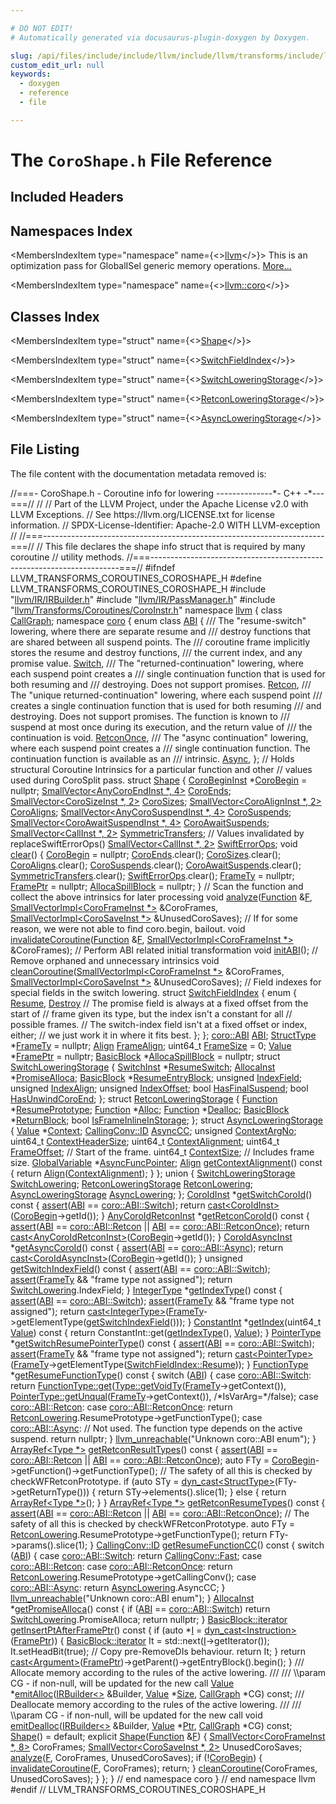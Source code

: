 ```yaml
---

# DO NOT EDIT!
# Automatically generated via docusaurus-plugin-doxygen by Doxygen.

slug: /api/files/include/include/llvm/include/llvm/transforms/include/llvm/transforms/coroutines/coroshape-h
custom_edit_url: null
keywords:
  - doxygen
  - reference
  - file

---
```





# The `CoroShape.h` File Reference

<DoxygenPage pluginConfig={pluginConfig}>



## Included Headers

<IncludesList>
<IncludesListItem
  filePath="llvm/IR/IRBuilder.h"
  permalink="/docs/api/files/include/include/llvm/include/llvm/ir/irbuilder-h"
  isLocal="true" />
<IncludesListItem
  filePath="llvm/IR/PassManager.h"
  permalink="/docs/api/files/include/include/llvm/include/llvm/ir/passmanager-h"
  isLocal="true" />
<IncludesListItem
  filePath="llvm/Transforms/Coroutines/CoroInstr.h"
  permalink="/docs/api/files/include/include/llvm/include/llvm/transforms/include/llvm/transforms/coroutines/coroinstr-h"
  isLocal="true" />
</IncludesList>

## Namespaces Index

<MembersIndex>

<MembersIndexItem
  type="namespace"
  name={<><a href="/docs/api/namespaces/llvm">llvm</a></>}>
This is an optimization pass for GlobalISel generic memory operations. <a href="/docs/api/namespaces/llvm/#details">More...</a>
</MembersIndexItem>

<MembersIndexItem
  type="namespace"
  name={<><a href="/docs/api/namespaces/llvm/coro">llvm::coro</a></>}>
</MembersIndexItem>

</MembersIndex>

## Classes Index

<MembersIndex>

<MembersIndexItem
  type="struct"
  name={<><a href="/docs/api/structs/llvm/coro/shape">Shape</a></>}>
</MembersIndexItem>

<MembersIndexItem
  type="struct"
  name={<><a href="/docs/api/structs/llvm/coro/shape/switchfieldindex">SwitchFieldIndex</a></>}>
</MembersIndexItem>

<MembersIndexItem
  type="struct"
  name={<><a href="/docs/api/structs/llvm/coro/shape/switchloweringstorage">SwitchLoweringStorage</a></>}>
</MembersIndexItem>

<MembersIndexItem
  type="struct"
  name={<><a href="/docs/api/structs/llvm/coro/shape/retconloweringstorage">RetconLoweringStorage</a></>}>
</MembersIndexItem>

<MembersIndexItem
  type="struct"
  name={<><a href="/docs/api/structs/llvm/coro/shape/asyncloweringstorage">AsyncLoweringStorage</a></>}>
</MembersIndexItem>

</MembersIndex>


## File Listing

The file content with the documentation metadata removed is:

<ProgramListing>

<Link id="l00001" /><CodeLine lineNumber="1"><Highlight kind="comment">//===- CoroShape.h - Coroutine info for lowering --------------&#42;- C++ -&#42;---===//</Highlight><Highlight kind="normal"></Highlight></CodeLine>
<Link id="l00002" /><CodeLine lineNumber="2"><Highlight kind="normal"></Highlight><Highlight kind="comment">//</Highlight><Highlight kind="normal"></Highlight></CodeLine>
<Link id="l00003" /><CodeLine lineNumber="3"><Highlight kind="normal"></Highlight><Highlight kind="comment">// Part of the LLVM Project, under the Apache License v2.0 with LLVM Exceptions.</Highlight><Highlight kind="normal"></Highlight></CodeLine>
<Link id="l00004" /><CodeLine lineNumber="4"><Highlight kind="normal"></Highlight><Highlight kind="comment">// See https://llvm.org/LICENSE.txt for license information.</Highlight><Highlight kind="normal"></Highlight></CodeLine>
<Link id="l00005" /><CodeLine lineNumber="5"><Highlight kind="normal"></Highlight><Highlight kind="comment">// SPDX-License-Identifier: Apache-2.0 WITH LLVM-exception</Highlight><Highlight kind="normal"></Highlight></CodeLine>
<Link id="l00006" /><CodeLine lineNumber="6"><Highlight kind="normal"></Highlight><Highlight kind="comment">//</Highlight><Highlight kind="normal"></Highlight></CodeLine>
<Link id="l00007" /><CodeLine lineNumber="7"><Highlight kind="normal"></Highlight><Highlight kind="comment">//===----------------------------------------------------------------------===//</Highlight><Highlight kind="normal"></Highlight></CodeLine>
<Link id="l00008" /><CodeLine lineNumber="8"><Highlight kind="normal"></Highlight><Highlight kind="comment">// This file declares the shape info struct that is required by many coroutine</Highlight><Highlight kind="normal"></Highlight></CodeLine>
<Link id="l00009" /><CodeLine lineNumber="9"><Highlight kind="normal"></Highlight><Highlight kind="comment">// utility methods.</Highlight><Highlight kind="normal"></Highlight></CodeLine>
<Link id="l00010" /><CodeLine lineNumber="10"><Highlight kind="normal"></Highlight><Highlight kind="comment">//===----------------------------------------------------------------------===//</Highlight><Highlight kind="normal"></Highlight></CodeLine>
<Link id="l00011" /><CodeLine lineNumber="11"><Highlight kind="normal"></Highlight></CodeLine>
<Link id="l00012" /><CodeLine lineNumber="12"><Highlight kind="normal"></Highlight><Highlight kind="preprocessor">#ifndef LLVM&#95;TRANSFORMS&#95;COROUTINES&#95;COROSHAPE&#95;H</Highlight><Highlight kind="normal"></Highlight></CodeLine>
<Link id="l00013" /><CodeLine lineNumber="13"><Highlight kind="normal"></Highlight><Highlight kind="preprocessor">#define LLVM&#95;TRANSFORMS&#95;COROUTINES&#95;COROSHAPE&#95;H</Highlight><Highlight kind="normal"></Highlight></CodeLine>
<Link id="l00014" /><CodeLine lineNumber="14"><Highlight kind="normal"></Highlight></CodeLine>
<Link id="l00015" /><CodeLine lineNumber="15"><Highlight kind="normal"></Highlight><Highlight kind="preprocessor">#include &quot;<a href="/docs/api/files/include/include/llvm/include/llvm/ir/irbuilder-h">llvm/IR/IRBuilder.h</a>&quot;</Highlight><Highlight kind="normal"></Highlight></CodeLine>
<Link id="l00016" /><CodeLine lineNumber="16"><Highlight kind="normal"></Highlight><Highlight kind="preprocessor">#include &quot;<a href="/docs/api/files/include/include/llvm/include/llvm/ir/passmanager-h">llvm/IR/PassManager.h</a>&quot;</Highlight><Highlight kind="normal"></Highlight></CodeLine>
<Link id="l00017" /><CodeLine lineNumber="17"><Highlight kind="normal"></Highlight><Highlight kind="preprocessor">#include &quot;<a href="/docs/api/files/include/include/llvm/include/llvm/transforms/include/llvm/transforms/coroutines/coroinstr-h">llvm/Transforms/Coroutines/CoroInstr.h</a>&quot;</Highlight><Highlight kind="normal"></Highlight></CodeLine>
<Link id="l00018" /><CodeLine lineNumber="18"><Highlight kind="normal"></Highlight></CodeLine>
<Link id="l00019" /><CodeLine lineNumber="19"><Highlight kind="normal"></Highlight><Highlight kind="keyword">namespace </Highlight><Highlight kind="normal"><a href="/docs/api/namespaces/llvm">llvm</a> &#123;</Highlight></CodeLine>
<Link id="l00020" /><CodeLine lineNumber="20"><Highlight kind="normal"></Highlight></CodeLine>
<Link id="l00021" /><CodeLine lineNumber="21"><Highlight kind="normal"></Highlight><Highlight kind="keyword">class </Highlight><Highlight kind="normal"><a href="/docs/api/classes/llvm/callgraph">CallGraph</a>;</Highlight></CodeLine>
<Link id="l00022" /><CodeLine lineNumber="22"><Highlight kind="normal"></Highlight></CodeLine>
<Link id="l00023" /><CodeLine lineNumber="23"><Highlight kind="normal"></Highlight><Highlight kind="keyword">namespace </Highlight><Highlight kind="normal"><a href="/docs/api/namespaces/llvm/coro">coro</a> &#123;</Highlight></CodeLine>
<Link id="l00024" /><CodeLine lineNumber="24"><Highlight kind="normal"></Highlight></CodeLine>
<Link id="l00025" /><CodeLine lineNumber="25" lineLink="/docs/api/namespaces/llvm/coro/#a36a5e731a6e92a83c26e5fee63d12380"><Highlight kind="normal"></Highlight><Highlight kind="keyword">enum class</Highlight><Highlight kind="normal"> <a href="/docs/api/namespaces/llvm/coro/#a36a5e731a6e92a83c26e5fee63d12380">ABI</a> &#123;</Highlight><Highlight kind="comment"></Highlight></CodeLine>
<Link id="l00026" /><CodeLine lineNumber="26"><Highlight kind="comment">  /// The &quot;resume-switch&quot; lowering, where there are separate resume and</Highlight></CodeLine>
<Link id="l00027" /><CodeLine lineNumber="27"><Highlight kind="comment">  /// destroy functions that are shared between all suspend points.  The</Highlight></CodeLine>
<Link id="l00028" /><CodeLine lineNumber="28"><Highlight kind="comment">  /// coroutine frame implicitly stores the resume and destroy functions,</Highlight></CodeLine>
<Link id="l00029" /><CodeLine lineNumber="29"><Highlight kind="comment">  /// the current index, and any promise value.</Highlight><Highlight kind="normal"></Highlight></CodeLine>
<Link id="l00030" /><CodeLine lineNumber="30" lineLink="/docs/api/namespaces/llvm/coro/#a36a5e731a6e92a83c26e5fee63d12380abbc155fb2b111bf61c4f5ff892915e6b"><Highlight kind="normal">  <a href="/docs/api/namespaces/llvm/coro/#a36a5e731a6e92a83c26e5fee63d12380abbc155fb2b111bf61c4f5ff892915e6b">Switch</a>,</Highlight></CodeLine>
<Link id="l00031" /><CodeLine lineNumber="31"><Highlight kind="normal"></Highlight><Highlight kind="comment"></Highlight></CodeLine>
<Link id="l00032" /><CodeLine lineNumber="32"><Highlight kind="comment">  /// The &quot;returned-continuation&quot; lowering, where each suspend point creates a</Highlight></CodeLine>
<Link id="l00033" /><CodeLine lineNumber="33"><Highlight kind="comment">  /// single continuation function that is used for both resuming and</Highlight></CodeLine>
<Link id="l00034" /><CodeLine lineNumber="34"><Highlight kind="comment">  /// destroying.  Does not support promises.</Highlight><Highlight kind="normal"></Highlight></CodeLine>
<Link id="l00035" /><CodeLine lineNumber="35" lineLink="/docs/api/namespaces/llvm/coro/#a36a5e731a6e92a83c26e5fee63d12380aad9d7f07127e321d1358b695c8720166"><Highlight kind="normal">  <a href="/docs/api/namespaces/llvm/coro/#a36a5e731a6e92a83c26e5fee63d12380aad9d7f07127e321d1358b695c8720166">Retcon</a>,</Highlight></CodeLine>
<Link id="l00036" /><CodeLine lineNumber="36"><Highlight kind="normal"></Highlight><Highlight kind="comment"></Highlight></CodeLine>
<Link id="l00037" /><CodeLine lineNumber="37"><Highlight kind="comment">  /// The &quot;unique returned-continuation&quot; lowering, where each suspend point</Highlight></CodeLine>
<Link id="l00038" /><CodeLine lineNumber="38"><Highlight kind="comment">  /// creates a single continuation function that is used for both resuming</Highlight></CodeLine>
<Link id="l00039" /><CodeLine lineNumber="39"><Highlight kind="comment">  /// and destroying.  Does not support promises.  The function is known to</Highlight></CodeLine>
<Link id="l00040" /><CodeLine lineNumber="40"><Highlight kind="comment">  /// suspend at most once during its execution, and the return value of</Highlight></CodeLine>
<Link id="l00041" /><CodeLine lineNumber="41"><Highlight kind="comment">  /// the continuation is void.</Highlight><Highlight kind="normal"></Highlight></CodeLine>
<Link id="l00042" /><CodeLine lineNumber="42" lineLink="/docs/api/namespaces/llvm/coro/#a36a5e731a6e92a83c26e5fee63d12380a6ec6c15fe79ec2274d2c3e79ae4bcc41"><Highlight kind="normal">  <a href="/docs/api/namespaces/llvm/coro/#a36a5e731a6e92a83c26e5fee63d12380a6ec6c15fe79ec2274d2c3e79ae4bcc41">RetconOnce</a>,</Highlight></CodeLine>
<Link id="l00043" /><CodeLine lineNumber="43"><Highlight kind="normal"></Highlight><Highlight kind="comment"></Highlight></CodeLine>
<Link id="l00044" /><CodeLine lineNumber="44"><Highlight kind="comment">  /// The &quot;async continuation&quot; lowering, where each suspend point creates a</Highlight></CodeLine>
<Link id="l00045" /><CodeLine lineNumber="45"><Highlight kind="comment">  /// single continuation function. The continuation function is available as an</Highlight></CodeLine>
<Link id="l00046" /><CodeLine lineNumber="46"><Highlight kind="comment">  /// intrinsic.</Highlight><Highlight kind="normal"></Highlight></CodeLine>
<Link id="l00047" /><CodeLine lineNumber="47" lineLink="/docs/api/namespaces/llvm/coro/#a36a5e731a6e92a83c26e5fee63d12380a24aa4117da86c41684ad25742832dfa6"><Highlight kind="normal">  <a href="/docs/api/namespaces/llvm/coro/#a36a5e731a6e92a83c26e5fee63d12380a24aa4117da86c41684ad25742832dfa6">Async</a>,</Highlight></CodeLine>
<Link id="l00048" /><CodeLine lineNumber="48"><Highlight kind="normal">&#125;;</Highlight></CodeLine>
<Link id="l00049" /><CodeLine lineNumber="49"><Highlight kind="normal"></Highlight></CodeLine>
<Link id="l00050" /><CodeLine lineNumber="50"><Highlight kind="normal"></Highlight><Highlight kind="comment">// Holds structural Coroutine Intrinsics for a particular function and other</Highlight><Highlight kind="normal"></Highlight></CodeLine>
<Link id="l00051" /><CodeLine lineNumber="51"><Highlight kind="normal"></Highlight><Highlight kind="comment">// values used during CoroSplit pass.</Highlight><Highlight kind="normal"></Highlight></CodeLine>
<Link id="l00052" /><CodeLine lineNumber="52" lineLink="/docs/api/structs/llvm/coro/shape"><Highlight kind="normal"></Highlight><Highlight kind="keyword">struct </Highlight><Highlight kind="normal"><a href="/docs/api/structs/llvm/coro/shape/#a36882e56b196a358b82accb17fbaf3ee">Shape</a> &#123;</Highlight></CodeLine>
<Link id="l00053" /><CodeLine lineNumber="53" lineLink="/docs/api/structs/llvm/coro/shape/#abfb56acef5d60fefb2edc417f0bfbda0"><Highlight kind="normal">  <a href="/docs/api/classes/llvm/corobegininst">CoroBeginInst</a> &#42;<a href="/docs/api/structs/llvm/coro/shape/#abfb56acef5d60fefb2edc417f0bfbda0">CoroBegin</a> = </Highlight><Highlight kind="keyword">nullptr</Highlight><Highlight kind="normal">;</Highlight></CodeLine>
<Link id="l00054" /><CodeLine lineNumber="54" lineLink="/docs/api/structs/llvm/coro/shape/#adc470e92d3cd5fb8d54d7b9179841463"><Highlight kind="normal">  <a href="/docs/api/classes/llvm/smallvector">SmallVector&lt;AnyCoroEndInst &#42;, 4&gt;</a> <a href="/docs/api/structs/llvm/coro/shape/#adc470e92d3cd5fb8d54d7b9179841463">CoroEnds</a>;</Highlight></CodeLine>
<Link id="l00055" /><CodeLine lineNumber="55" lineLink="/docs/api/structs/llvm/coro/shape/#a48b7ab2f26b9e2bc67de02229a1cdd1f"><Highlight kind="normal">  <a href="/docs/api/classes/llvm/smallvector">SmallVector&lt;CoroSizeInst &#42;, 2&gt;</a> <a href="/docs/api/structs/llvm/coro/shape/#a48b7ab2f26b9e2bc67de02229a1cdd1f">CoroSizes</a>;</Highlight></CodeLine>
<Link id="l00056" /><CodeLine lineNumber="56" lineLink="/docs/api/structs/llvm/coro/shape/#ad49b292032d2eebe5e027ab2d4445e6d"><Highlight kind="normal">  <a href="/docs/api/classes/llvm/smallvector">SmallVector&lt;CoroAlignInst &#42;, 2&gt;</a> <a href="/docs/api/structs/llvm/coro/shape/#ad49b292032d2eebe5e027ab2d4445e6d">CoroAligns</a>;</Highlight></CodeLine>
<Link id="l00057" /><CodeLine lineNumber="57" lineLink="/docs/api/structs/llvm/coro/shape/#a5fd0aa934908c837c6d78097a2fd667b"><Highlight kind="normal">  <a href="/docs/api/classes/llvm/smallvector">SmallVector&lt;AnyCoroSuspendInst &#42;, 4&gt;</a> <a href="/docs/api/structs/llvm/coro/shape/#a5fd0aa934908c837c6d78097a2fd667b">CoroSuspends</a>;</Highlight></CodeLine>
<Link id="l00058" /><CodeLine lineNumber="58" lineLink="/docs/api/structs/llvm/coro/shape/#a0b14d3f96facecc355aaac306b6279ae"><Highlight kind="normal">  <a href="/docs/api/classes/llvm/smallvector">SmallVector&lt;CoroAwaitSuspendInst &#42;, 4&gt;</a> <a href="/docs/api/structs/llvm/coro/shape/#a0b14d3f96facecc355aaac306b6279ae">CoroAwaitSuspends</a>;</Highlight></CodeLine>
<Link id="l00059" /><CodeLine lineNumber="59" lineLink="/docs/api/structs/llvm/coro/shape/#a06f9098a6725a57dcb2b25cdc9fd3398"><Highlight kind="normal">  <a href="/docs/api/classes/llvm/smallvector">SmallVector&lt;CallInst &#42;, 2&gt;</a> <a href="/docs/api/structs/llvm/coro/shape/#a06f9098a6725a57dcb2b25cdc9fd3398">SymmetricTransfers</a>;</Highlight></CodeLine>
<Link id="l00060" /><CodeLine lineNumber="60"><Highlight kind="normal"></Highlight></CodeLine>
<Link id="l00061" /><CodeLine lineNumber="61"><Highlight kind="normal">  </Highlight><Highlight kind="comment">// Values invalidated by replaceSwiftErrorOps()</Highlight><Highlight kind="normal"></Highlight></CodeLine>
<Link id="l00062" /><CodeLine lineNumber="62" lineLink="/docs/api/structs/llvm/coro/shape/#ae290085a52a8df4810b4e7f48dbe1ac5"><Highlight kind="normal">  <a href="/docs/api/classes/llvm/smallvector">SmallVector&lt;CallInst &#42;, 2&gt;</a> <a href="/docs/api/structs/llvm/coro/shape/#ae290085a52a8df4810b4e7f48dbe1ac5">SwiftErrorOps</a>;</Highlight></CodeLine>
<Link id="l00063" /><CodeLine lineNumber="63"><Highlight kind="normal"></Highlight></CodeLine>
<Link id="l00064" /><CodeLine lineNumber="64" lineLink="/docs/api/structs/llvm/coro/shape/#ab4ca8a1156a9b26ecee8c95d328d5739"><Highlight kind="normal">  </Highlight><Highlight kind="keywordtype">void</Highlight><Highlight kind="normal"> <a href="/docs/api/structs/llvm/coro/shape/#ab4ca8a1156a9b26ecee8c95d328d5739">clear</a>() &#123;</Highlight></CodeLine>
<Link id="l00065" /><CodeLine lineNumber="65"><Highlight kind="normal">    <a href="/docs/api/structs/llvm/coro/shape/#abfb56acef5d60fefb2edc417f0bfbda0">CoroBegin</a> = </Highlight><Highlight kind="keyword">nullptr</Highlight><Highlight kind="normal">;</Highlight></CodeLine>
<Link id="l00066" /><CodeLine lineNumber="66"><Highlight kind="normal">    <a href="/docs/api/structs/llvm/coro/shape/#adc470e92d3cd5fb8d54d7b9179841463">CoroEnds</a>.clear();</Highlight></CodeLine>
<Link id="l00067" /><CodeLine lineNumber="67"><Highlight kind="normal">    <a href="/docs/api/structs/llvm/coro/shape/#a48b7ab2f26b9e2bc67de02229a1cdd1f">CoroSizes</a>.clear();</Highlight></CodeLine>
<Link id="l00068" /><CodeLine lineNumber="68"><Highlight kind="normal">    <a href="/docs/api/structs/llvm/coro/shape/#ad49b292032d2eebe5e027ab2d4445e6d">CoroAligns</a>.clear();</Highlight></CodeLine>
<Link id="l00069" /><CodeLine lineNumber="69"><Highlight kind="normal">    <a href="/docs/api/structs/llvm/coro/shape/#a5fd0aa934908c837c6d78097a2fd667b">CoroSuspends</a>.clear();</Highlight></CodeLine>
<Link id="l00070" /><CodeLine lineNumber="70"><Highlight kind="normal">    <a href="/docs/api/structs/llvm/coro/shape/#a0b14d3f96facecc355aaac306b6279ae">CoroAwaitSuspends</a>.clear();</Highlight></CodeLine>
<Link id="l00071" /><CodeLine lineNumber="71"><Highlight kind="normal">    <a href="/docs/api/structs/llvm/coro/shape/#a06f9098a6725a57dcb2b25cdc9fd3398">SymmetricTransfers</a>.clear();</Highlight></CodeLine>
<Link id="l00072" /><CodeLine lineNumber="72"><Highlight kind="normal"></Highlight></CodeLine>
<Link id="l00073" /><CodeLine lineNumber="73"><Highlight kind="normal">    <a href="/docs/api/structs/llvm/coro/shape/#ae290085a52a8df4810b4e7f48dbe1ac5">SwiftErrorOps</a>.clear();</Highlight></CodeLine>
<Link id="l00074" /><CodeLine lineNumber="74"><Highlight kind="normal"></Highlight></CodeLine>
<Link id="l00075" /><CodeLine lineNumber="75"><Highlight kind="normal">    <a href="/docs/api/structs/llvm/coro/shape/#a24c5fed9b14aed8a3b4f3828472fbab5">FrameTy</a> = </Highlight><Highlight kind="keyword">nullptr</Highlight><Highlight kind="normal">;</Highlight></CodeLine>
<Link id="l00076" /><CodeLine lineNumber="76"><Highlight kind="normal">    <a href="/docs/api/structs/llvm/coro/shape/#a5eac2988672b484645dcbcd706430967">FramePtr</a> = </Highlight><Highlight kind="keyword">nullptr</Highlight><Highlight kind="normal">;</Highlight></CodeLine>
<Link id="l00077" /><CodeLine lineNumber="77"><Highlight kind="normal">    <a href="/docs/api/structs/llvm/coro/shape/#ae3a9a76ce45cff6c0385091993bccdcc">AllocaSpillBlock</a> = </Highlight><Highlight kind="keyword">nullptr</Highlight><Highlight kind="normal">;</Highlight></CodeLine>
<Link id="l00078" /><CodeLine lineNumber="78"><Highlight kind="normal">  &#125;</Highlight></CodeLine>
<Link id="l00079" /><CodeLine lineNumber="79"><Highlight kind="normal"></Highlight></CodeLine>
<Link id="l00080" /><CodeLine lineNumber="80"><Highlight kind="normal">  </Highlight><Highlight kind="comment">// Scan the function and collect the above intrinsics for later processing</Highlight><Highlight kind="normal"></Highlight></CodeLine>
<Link id="l00081" /><CodeLine lineNumber="81"><Highlight kind="normal">  </Highlight><Highlight kind="keywordtype">void</Highlight><Highlight kind="normal"> <a href="/docs/api/structs/llvm/coro/shape/#afe664f8e39ffc3ae37c49342e39d7423">analyze</a>(<a href="/docs/api/classes/llvm/function">Function</a> &amp;<a href="/docs/api/files/lib/lib/support/md5-cpp/#a96d73bbd7af15cb1fc38c3f4a3bd82e9">F</a>, <a href="/docs/api/classes/llvm/smallvectorimpl">SmallVectorImpl&lt;CoroFrameInst &#42;&gt;</a> &amp;CoroFrames,</Highlight></CodeLine>
<Link id="l00082" /><CodeLine lineNumber="82"><Highlight kind="normal">               <a href="/docs/api/classes/llvm/smallvectorimpl">SmallVectorImpl&lt;CoroSaveInst &#42;&gt;</a> &amp;UnusedCoroSaves);</Highlight></CodeLine>
<Link id="l00083" /><CodeLine lineNumber="83"><Highlight kind="normal">  </Highlight><Highlight kind="comment">// If for some reason, we were not able to find coro.begin, bailout.</Highlight><Highlight kind="normal"></Highlight></CodeLine>
<Link id="l00084" /><CodeLine lineNumber="84"><Highlight kind="normal">  </Highlight><Highlight kind="keywordtype">void</Highlight><Highlight kind="normal"> <a href="/docs/api/structs/llvm/coro/shape/#ae365293b0e4b5cb45b3af280d14b26f1">invalidateCoroutine</a>(<a href="/docs/api/classes/llvm/function">Function</a> &amp;<a href="/docs/api/files/lib/lib/support/md5-cpp/#a96d73bbd7af15cb1fc38c3f4a3bd82e9">F</a>,</Highlight></CodeLine>
<Link id="l00085" /><CodeLine lineNumber="85"><Highlight kind="normal">                           <a href="/docs/api/classes/llvm/smallvectorimpl">SmallVectorImpl&lt;CoroFrameInst &#42;&gt;</a> &amp;CoroFrames);</Highlight></CodeLine>
<Link id="l00086" /><CodeLine lineNumber="86"><Highlight kind="normal">  </Highlight><Highlight kind="comment">// Perform ABI related initial transformation</Highlight><Highlight kind="normal"></Highlight></CodeLine>
<Link id="l00087" /><CodeLine lineNumber="87" lineLink="/docs/api/structs/llvm/coro/shape/#ae9da150551f59d19a75ade67b39cb1d8"><Highlight kind="normal">  </Highlight><Highlight kind="keywordtype">void</Highlight><Highlight kind="normal"> <a href="/docs/api/structs/llvm/coro/shape/#ae9da150551f59d19a75ade67b39cb1d8">initABI</a>();</Highlight></CodeLine>
<Link id="l00088" /><CodeLine lineNumber="88"><Highlight kind="normal">  </Highlight><Highlight kind="comment">// Remove orphaned and unnecessary intrinsics</Highlight><Highlight kind="normal"></Highlight></CodeLine>
<Link id="l00089" /><CodeLine lineNumber="89"><Highlight kind="normal">  </Highlight><Highlight kind="keywordtype">void</Highlight><Highlight kind="normal"> <a href="/docs/api/structs/llvm/coro/shape/#a917fb3f24e47a8df6464b9d288310332">cleanCoroutine</a>(<a href="/docs/api/classes/llvm/smallvectorimpl">SmallVectorImpl&lt;CoroFrameInst &#42;&gt;</a> &amp;CoroFrames,</Highlight></CodeLine>
<Link id="l00090" /><CodeLine lineNumber="90"><Highlight kind="normal">                      <a href="/docs/api/classes/llvm/smallvectorimpl">SmallVectorImpl&lt;CoroSaveInst &#42;&gt;</a> &amp;UnusedCoroSaves);</Highlight></CodeLine>
<Link id="l00091" /><CodeLine lineNumber="91"><Highlight kind="normal"></Highlight></CodeLine>
<Link id="l00092" /><CodeLine lineNumber="92"><Highlight kind="normal">  </Highlight><Highlight kind="comment">// Field indexes for special fields in the switch lowering.</Highlight><Highlight kind="normal"></Highlight></CodeLine>
<Link id="l00093" /><CodeLine lineNumber="93" lineLink="/docs/api/structs/llvm/coro/shape/switchfieldindex"><Highlight kind="normal">  </Highlight><Highlight kind="keyword">struct </Highlight><Highlight kind="normal"><a href="/docs/api/structs/llvm/coro/shape/switchfieldindex">SwitchFieldIndex</a> &#123;</Highlight></CodeLine>
<Link id="l00094" /><CodeLine lineNumber="94"><Highlight kind="normal">    </Highlight><Highlight kind="keyword">enum</Highlight><Highlight kind="normal"> &#123;</Highlight></CodeLine>
<Link id="l00095" /><CodeLine lineNumber="95" lineLink="/docs/api/structs/llvm/coro/shape/switchfieldindex/#aef925686aca6c6970964fea2c25bf242a012dd1dc85c718e8159980fa4273d9e6"><Highlight kind="normal">      <a href="/docs/api/structs/llvm/coro/shape/switchfieldindex/#aef925686aca6c6970964fea2c25bf242a012dd1dc85c718e8159980fa4273d9e6">Resume</a>,</Highlight></CodeLine>
<Link id="l00096" /><CodeLine lineNumber="96" lineLink="/docs/api/structs/llvm/coro/shape/switchfieldindex/#aef925686aca6c6970964fea2c25bf242a0416e9f2fbff942bd66bfa6d7e759d47"><Highlight kind="normal">      <a href="/docs/api/structs/llvm/coro/shape/switchfieldindex/#aef925686aca6c6970964fea2c25bf242a0416e9f2fbff942bd66bfa6d7e759d47">Destroy</a></Highlight></CodeLine>
<Link id="l00097" /><CodeLine lineNumber="97"><Highlight kind="normal"></Highlight></CodeLine>
<Link id="l00098" /><CodeLine lineNumber="98"><Highlight kind="normal">      </Highlight><Highlight kind="comment">// The promise field is always at a fixed offset from the start of</Highlight><Highlight kind="normal"></Highlight></CodeLine>
<Link id="l00099" /><CodeLine lineNumber="99"><Highlight kind="normal">      </Highlight><Highlight kind="comment">// frame given its type, but the index isn&#39;t a constant for all</Highlight><Highlight kind="normal"></Highlight></CodeLine>
<Link id="l00100" /><CodeLine lineNumber="100"><Highlight kind="normal">      </Highlight><Highlight kind="comment">// possible frames.</Highlight><Highlight kind="normal"></Highlight></CodeLine>
<Link id="l00101" /><CodeLine lineNumber="101"><Highlight kind="normal"></Highlight></CodeLine>
<Link id="l00102" /><CodeLine lineNumber="102"><Highlight kind="normal">      </Highlight><Highlight kind="comment">// The switch-index field isn&#39;t at a fixed offset or index, either;</Highlight><Highlight kind="normal"></Highlight></CodeLine>
<Link id="l00103" /><CodeLine lineNumber="103"><Highlight kind="normal">      </Highlight><Highlight kind="comment">// we just work it in where it fits best.</Highlight><Highlight kind="normal"></Highlight></CodeLine>
<Link id="l00104" /><CodeLine lineNumber="104"><Highlight kind="normal">    &#125;;</Highlight></CodeLine>
<Link id="l00105" /><CodeLine lineNumber="105"><Highlight kind="normal">  &#125;;</Highlight></CodeLine>
<Link id="l00106" /><CodeLine lineNumber="106"><Highlight kind="normal"></Highlight></CodeLine>
<Link id="l00107" /><CodeLine lineNumber="107" lineLink="/docs/api/structs/llvm/coro/shape/#a4e554c60419835fc3c74b91b28ca31c8"><Highlight kind="normal">  <a href="/docs/api/namespaces/llvm/coro/#a36a5e731a6e92a83c26e5fee63d12380">coro::ABI</a> <a href="/docs/api/structs/llvm/coro/shape/#a4e554c60419835fc3c74b91b28ca31c8">ABI</a>;</Highlight></CodeLine>
<Link id="l00108" /><CodeLine lineNumber="108"><Highlight kind="normal"></Highlight></CodeLine>
<Link id="l00109" /><CodeLine lineNumber="109" lineLink="/docs/api/structs/llvm/coro/shape/#a24c5fed9b14aed8a3b4f3828472fbab5"><Highlight kind="normal">  <a href="/docs/api/classes/llvm/structtype">StructType</a> &#42;<a href="/docs/api/structs/llvm/coro/shape/#a24c5fed9b14aed8a3b4f3828472fbab5">FrameTy</a> = </Highlight><Highlight kind="keyword">nullptr</Highlight><Highlight kind="normal">;</Highlight></CodeLine>
<Link id="l00110" /><CodeLine lineNumber="110" lineLink="/docs/api/structs/llvm/coro/shape/#a0a1a8e48ba1e5d845e979d5da8de597d"><Highlight kind="normal">  <a href="/docs/api/structs/llvm/align">Align</a> <a href="/docs/api/structs/llvm/coro/shape/#a0a1a8e48ba1e5d845e979d5da8de597d">FrameAlign</a>;</Highlight></CodeLine>
<Link id="l00111" /><CodeLine lineNumber="111" lineLink="/docs/api/structs/llvm/coro/shape/#a742806b2e667a87817ae171e1ec59826"><Highlight kind="normal">  uint64&#95;t <a href="/docs/api/structs/llvm/coro/shape/#a742806b2e667a87817ae171e1ec59826">FrameSize</a> = 0;</Highlight></CodeLine>
<Link id="l00112" /><CodeLine lineNumber="112" lineLink="/docs/api/structs/llvm/coro/shape/#a5eac2988672b484645dcbcd706430967"><Highlight kind="normal">  <a href="/docs/api/classes/llvm/value">Value</a> &#42;<a href="/docs/api/structs/llvm/coro/shape/#a5eac2988672b484645dcbcd706430967">FramePtr</a> = </Highlight><Highlight kind="keyword">nullptr</Highlight><Highlight kind="normal">;</Highlight></CodeLine>
<Link id="l00113" /><CodeLine lineNumber="113" lineLink="/docs/api/structs/llvm/coro/shape/#ae3a9a76ce45cff6c0385091993bccdcc"><Highlight kind="normal">  <a href="/docs/api/classes/llvm/basicblock">BasicBlock</a> &#42;<a href="/docs/api/structs/llvm/coro/shape/#ae3a9a76ce45cff6c0385091993bccdcc">AllocaSpillBlock</a> = </Highlight><Highlight kind="keyword">nullptr</Highlight><Highlight kind="normal">;</Highlight></CodeLine>
<Link id="l00114" /><CodeLine lineNumber="114"><Highlight kind="normal"></Highlight></CodeLine>
<Link id="l00115" /><CodeLine lineNumber="115" lineLink="/docs/api/structs/llvm/coro/shape/switchloweringstorage"><Highlight kind="normal">  </Highlight><Highlight kind="keyword">struct </Highlight><Highlight kind="normal"><a href="/docs/api/structs/llvm/coro/shape/switchloweringstorage">SwitchLoweringStorage</a> &#123;</Highlight></CodeLine>
<Link id="l00116" /><CodeLine lineNumber="116" lineLink="/docs/api/structs/llvm/coro/shape/switchloweringstorage/#ab9ff52a8227ec3fe5547af29ed59622f"><Highlight kind="normal">    <a href="/docs/api/classes/llvm/switchinst">SwitchInst</a> &#42;<a href="/docs/api/structs/llvm/coro/shape/switchloweringstorage/#ab9ff52a8227ec3fe5547af29ed59622f">ResumeSwitch</a>;</Highlight></CodeLine>
<Link id="l00117" /><CodeLine lineNumber="117" lineLink="/docs/api/structs/llvm/coro/shape/switchloweringstorage/#a6af0b7b0e5d0e8f4b8b4f4199a885204"><Highlight kind="normal">    <a href="/docs/api/classes/llvm/allocainst">AllocaInst</a> &#42;<a href="/docs/api/structs/llvm/coro/shape/switchloweringstorage/#a6af0b7b0e5d0e8f4b8b4f4199a885204">PromiseAlloca</a>;</Highlight></CodeLine>
<Link id="l00118" /><CodeLine lineNumber="118" lineLink="/docs/api/structs/llvm/coro/shape/switchloweringstorage/#ae5f82081e3f2b39a7e795491bb5d7a6e"><Highlight kind="normal">    <a href="/docs/api/classes/llvm/basicblock">BasicBlock</a> &#42;<a href="/docs/api/structs/llvm/coro/shape/switchloweringstorage/#ae5f82081e3f2b39a7e795491bb5d7a6e">ResumeEntryBlock</a>;</Highlight></CodeLine>
<Link id="l00119" /><CodeLine lineNumber="119" lineLink="/docs/api/structs/llvm/coro/shape/switchloweringstorage/#a1640d3af02b4a49eaa3422920056bb6d"><Highlight kind="normal">    </Highlight><Highlight kind="keywordtype">unsigned</Highlight><Highlight kind="normal"> <a href="/docs/api/structs/llvm/coro/shape/switchloweringstorage/#a1640d3af02b4a49eaa3422920056bb6d">IndexField</a>;</Highlight></CodeLine>
<Link id="l00120" /><CodeLine lineNumber="120" lineLink="/docs/api/structs/llvm/coro/shape/switchloweringstorage/#a9d132e5f83821984ce6d37cb38a99c24"><Highlight kind="normal">    </Highlight><Highlight kind="keywordtype">unsigned</Highlight><Highlight kind="normal"> <a href="/docs/api/structs/llvm/coro/shape/switchloweringstorage/#a9d132e5f83821984ce6d37cb38a99c24">IndexAlign</a>;</Highlight></CodeLine>
<Link id="l00121" /><CodeLine lineNumber="121" lineLink="/docs/api/structs/llvm/coro/shape/switchloweringstorage/#a1d3459ac1d0c3c498b3a522fbdcb0e7b"><Highlight kind="normal">    </Highlight><Highlight kind="keywordtype">unsigned</Highlight><Highlight kind="normal"> <a href="/docs/api/structs/llvm/coro/shape/switchloweringstorage/#a1d3459ac1d0c3c498b3a522fbdcb0e7b">IndexOffset</a>;</Highlight></CodeLine>
<Link id="l00122" /><CodeLine lineNumber="122" lineLink="/docs/api/structs/llvm/coro/shape/switchloweringstorage/#a443e8b3df70f81937afd7c6bf52f9f84"><Highlight kind="normal">    </Highlight><Highlight kind="keywordtype">bool</Highlight><Highlight kind="normal"> <a href="/docs/api/structs/llvm/coro/shape/switchloweringstorage/#a443e8b3df70f81937afd7c6bf52f9f84">HasFinalSuspend</a>;</Highlight></CodeLine>
<Link id="l00123" /><CodeLine lineNumber="123" lineLink="/docs/api/structs/llvm/coro/shape/switchloweringstorage/#a4eae23cbbb20b1a985a27727e3901ee6"><Highlight kind="normal">    </Highlight><Highlight kind="keywordtype">bool</Highlight><Highlight kind="normal"> <a href="/docs/api/structs/llvm/coro/shape/switchloweringstorage/#a4eae23cbbb20b1a985a27727e3901ee6">HasUnwindCoroEnd</a>;</Highlight></CodeLine>
<Link id="l00124" /><CodeLine lineNumber="124"><Highlight kind="normal">  &#125;;</Highlight></CodeLine>
<Link id="l00125" /><CodeLine lineNumber="125"><Highlight kind="normal"></Highlight></CodeLine>
<Link id="l00126" /><CodeLine lineNumber="126" lineLink="/docs/api/structs/llvm/coro/shape/retconloweringstorage"><Highlight kind="normal">  </Highlight><Highlight kind="keyword">struct </Highlight><Highlight kind="normal"><a href="/docs/api/structs/llvm/coro/shape/retconloweringstorage">RetconLoweringStorage</a> &#123;</Highlight></CodeLine>
<Link id="l00127" /><CodeLine lineNumber="127" lineLink="/docs/api/structs/llvm/coro/shape/retconloweringstorage/#ad216a4effb4c2371f7d42c8a6364b4d8"><Highlight kind="normal">    <a href="/docs/api/classes/llvm/function">Function</a> &#42;<a href="/docs/api/structs/llvm/coro/shape/retconloweringstorage/#ad216a4effb4c2371f7d42c8a6364b4d8">ResumePrototype</a>;</Highlight></CodeLine>
<Link id="l00128" /><CodeLine lineNumber="128" lineLink="/docs/api/structs/llvm/coro/shape/retconloweringstorage/#a50a6ecc2608b10de52a72d3f49cfd0bb"><Highlight kind="normal">    <a href="/docs/api/classes/llvm/function">Function</a> &#42;<a href="/docs/api/structs/llvm/coro/shape/retconloweringstorage/#a50a6ecc2608b10de52a72d3f49cfd0bb">Alloc</a>;</Highlight></CodeLine>
<Link id="l00129" /><CodeLine lineNumber="129" lineLink="/docs/api/structs/llvm/coro/shape/retconloweringstorage/#a845748859b690277bc51b1cfc337d6fb"><Highlight kind="normal">    <a href="/docs/api/classes/llvm/function">Function</a> &#42;<a href="/docs/api/structs/llvm/coro/shape/retconloweringstorage/#a845748859b690277bc51b1cfc337d6fb">Dealloc</a>;</Highlight></CodeLine>
<Link id="l00130" /><CodeLine lineNumber="130" lineLink="/docs/api/structs/llvm/coro/shape/retconloweringstorage/#a872685aee4d3b7567d0538ccaa326228"><Highlight kind="normal">    <a href="/docs/api/classes/llvm/basicblock">BasicBlock</a> &#42;<a href="/docs/api/structs/llvm/coro/shape/retconloweringstorage/#a872685aee4d3b7567d0538ccaa326228">ReturnBlock</a>;</Highlight></CodeLine>
<Link id="l00131" /><CodeLine lineNumber="131" lineLink="/docs/api/structs/llvm/coro/shape/retconloweringstorage/#a4df922b446b5bfca3248510df728539b"><Highlight kind="normal">    </Highlight><Highlight kind="keywordtype">bool</Highlight><Highlight kind="normal"> <a href="/docs/api/structs/llvm/coro/shape/retconloweringstorage/#a4df922b446b5bfca3248510df728539b">IsFrameInlineInStorage</a>;</Highlight></CodeLine>
<Link id="l00132" /><CodeLine lineNumber="132"><Highlight kind="normal">  &#125;;</Highlight></CodeLine>
<Link id="l00133" /><CodeLine lineNumber="133"><Highlight kind="normal"></Highlight></CodeLine>
<Link id="l00134" /><CodeLine lineNumber="134" lineLink="/docs/api/structs/llvm/coro/shape/asyncloweringstorage"><Highlight kind="normal">  </Highlight><Highlight kind="keyword">struct </Highlight><Highlight kind="normal"><a href="/docs/api/structs/llvm/coro/shape/asyncloweringstorage">AsyncLoweringStorage</a> &#123;</Highlight></CodeLine>
<Link id="l00135" /><CodeLine lineNumber="135" lineLink="/docs/api/structs/llvm/coro/shape/asyncloweringstorage/#a858fd94def177fb6e55a82151621cce2"><Highlight kind="normal">    <a href="/docs/api/classes/llvm/value">Value</a> &#42;<a href="/docs/api/structs/llvm/coro/shape/asyncloweringstorage/#a858fd94def177fb6e55a82151621cce2">Context</a>;</Highlight></CodeLine>
<Link id="l00136" /><CodeLine lineNumber="136" lineLink="/docs/api/structs/llvm/coro/shape/asyncloweringstorage/#a53958a494736355311996cd2c3dfa1e9"><Highlight kind="normal">    <a href="/docs/api/namespaces/llvm/callingconv/#abdf8cf606905c10634e831390981b0ed">CallingConv::ID</a> <a href="/docs/api/structs/llvm/coro/shape/asyncloweringstorage/#a53958a494736355311996cd2c3dfa1e9">AsyncCC</a>;</Highlight></CodeLine>
<Link id="l00137" /><CodeLine lineNumber="137" lineLink="/docs/api/structs/llvm/coro/shape/asyncloweringstorage/#a43e94a1aa552ec71e053e38b32dfb98a"><Highlight kind="normal">    </Highlight><Highlight kind="keywordtype">unsigned</Highlight><Highlight kind="normal"> <a href="/docs/api/structs/llvm/coro/shape/asyncloweringstorage/#a43e94a1aa552ec71e053e38b32dfb98a">ContextArgNo</a>;</Highlight></CodeLine>
<Link id="l00138" /><CodeLine lineNumber="138" lineLink="/docs/api/structs/llvm/coro/shape/asyncloweringstorage/#a3bf2569bd6f6975476d99b67f036a0e7"><Highlight kind="normal">    uint64&#95;t <a href="/docs/api/structs/llvm/coro/shape/asyncloweringstorage/#a3bf2569bd6f6975476d99b67f036a0e7">ContextHeaderSize</a>;</Highlight></CodeLine>
<Link id="l00139" /><CodeLine lineNumber="139" lineLink="/docs/api/structs/llvm/coro/shape/asyncloweringstorage/#a5a9411d5804f6c9c9e93b81451d0deb2"><Highlight kind="normal">    uint64&#95;t <a href="/docs/api/structs/llvm/coro/shape/asyncloweringstorage/#a5a9411d5804f6c9c9e93b81451d0deb2">ContextAlignment</a>;</Highlight></CodeLine>
<Link id="l00140" /><CodeLine lineNumber="140" lineLink="/docs/api/structs/llvm/coro/shape/asyncloweringstorage/#a257b93881a8ca56ed33f4326672b738d"><Highlight kind="normal">    uint64&#95;t <a href="/docs/api/structs/llvm/coro/shape/asyncloweringstorage/#a257b93881a8ca56ed33f4326672b738d">FrameOffset</a>; </Highlight><Highlight kind="comment">// Start of the frame.</Highlight><Highlight kind="normal"></Highlight></CodeLine>
<Link id="l00141" /><CodeLine lineNumber="141" lineLink="/docs/api/structs/llvm/coro/shape/asyncloweringstorage/#a6b353e50aa2fb0fadf3c46ad81a28e00"><Highlight kind="normal">    uint64&#95;t <a href="/docs/api/structs/llvm/coro/shape/asyncloweringstorage/#a6b353e50aa2fb0fadf3c46ad81a28e00">ContextSize</a>; </Highlight><Highlight kind="comment">// Includes frame size.</Highlight><Highlight kind="normal"></Highlight></CodeLine>
<Link id="l00142" /><CodeLine lineNumber="142" lineLink="/docs/api/structs/llvm/coro/shape/asyncloweringstorage/#a025046ebc1affc226aa470223f73794c"><Highlight kind="normal">    <a href="/docs/api/classes/llvm/globalvariable">GlobalVariable</a> &#42;<a href="/docs/api/structs/llvm/coro/shape/asyncloweringstorage/#a025046ebc1affc226aa470223f73794c">AsyncFuncPointer</a>;</Highlight></CodeLine>
<Link id="l00143" /><CodeLine lineNumber="143"><Highlight kind="normal"></Highlight></CodeLine>
<Link id="l00144" /><CodeLine lineNumber="144" lineLink="/docs/api/structs/llvm/coro/shape/asyncloweringstorage/#a12d93f5ae63381caf2a4ef0fdba3a668"><Highlight kind="normal">    <a href="/docs/api/structs/llvm/align">Align</a> <a href="/docs/api/structs/llvm/coro/shape/asyncloweringstorage/#a12d93f5ae63381caf2a4ef0fdba3a668">getContextAlignment</a>()</Highlight><Highlight kind="keyword"> const </Highlight><Highlight kind="normal">&#123; </Highlight><Highlight kind="keywordflow">return</Highlight><Highlight kind="normal"> <a href="/docs/api/structs/llvm/align">Align</a>(<a href="/docs/api/structs/llvm/coro/shape/asyncloweringstorage/#a5a9411d5804f6c9c9e93b81451d0deb2">ContextAlignment</a>); &#125;</Highlight></CodeLine>
<Link id="l00145" /><CodeLine lineNumber="145"><Highlight kind="normal">  &#125;;</Highlight></CodeLine>
<Link id="l00146" /><CodeLine lineNumber="146"><Highlight kind="normal"></Highlight></CodeLine>
<Link id="l00147" /><CodeLine lineNumber="147"><Highlight kind="normal">  </Highlight><Highlight kind="keyword">union </Highlight><Highlight kind="normal">&#123;</Highlight></CodeLine>
<Link id="l00148" /><CodeLine lineNumber="148" lineLink="/docs/api/structs/llvm/coro/shape/#abe8f7906a8618f90e2a75109a778054a"><Highlight kind="normal">    <a href="/docs/api/structs/llvm/coro/shape/switchloweringstorage">SwitchLoweringStorage</a> <a href="/docs/api/structs/llvm/coro/shape/#abe8f7906a8618f90e2a75109a778054a">SwitchLowering</a>;</Highlight></CodeLine>
<Link id="l00149" /><CodeLine lineNumber="149" lineLink="/docs/api/structs/llvm/coro/shape/#ace1508259ecd37ceaafb9162d3768fff"><Highlight kind="normal">    <a href="/docs/api/structs/llvm/coro/shape/retconloweringstorage">RetconLoweringStorage</a> <a href="/docs/api/structs/llvm/coro/shape/#ace1508259ecd37ceaafb9162d3768fff">RetconLowering</a>;</Highlight></CodeLine>
<Link id="l00150" /><CodeLine lineNumber="150" lineLink="/docs/api/structs/llvm/coro/shape/#a0cca043bc17f6f673acb6324db527dae"><Highlight kind="normal">    <a href="/docs/api/structs/llvm/coro/shape/asyncloweringstorage">AsyncLoweringStorage</a> <a href="/docs/api/structs/llvm/coro/shape/#a0cca043bc17f6f673acb6324db527dae">AsyncLowering</a>;</Highlight></CodeLine>
<Link id="l00151" /><CodeLine lineNumber="151"><Highlight kind="normal">  &#125;;</Highlight></CodeLine>
<Link id="l00152" /><CodeLine lineNumber="152"><Highlight kind="normal"></Highlight></CodeLine>
<Link id="l00153" /><CodeLine lineNumber="153" lineLink="/docs/api/structs/llvm/coro/shape/#a3660324b8035c8b52afd23e54623ddf8"><Highlight kind="normal">  <a href="/docs/api/classes/llvm/coroidinst">CoroIdInst</a> &#42;<a href="/docs/api/structs/llvm/coro/shape/#a3660324b8035c8b52afd23e54623ddf8">getSwitchCoroId</a>()</Highlight><Highlight kind="keyword"> const </Highlight><Highlight kind="normal">&#123;</Highlight></CodeLine>
<Link id="l00154" /><CodeLine lineNumber="154"><Highlight kind="normal">    <a href="/docs/api/files/lib/lib/target/lib/target/amdgpu/silowercontrolflow-cpp/#a4868c5d81c5ccc98c47aeab6244346a0">assert</a>(<a href="/docs/api/structs/llvm/coro/shape/#a4e554c60419835fc3c74b91b28ca31c8">ABI</a> == <a href="/docs/api/namespaces/llvm/coro/#a36a5e731a6e92a83c26e5fee63d12380abbc155fb2b111bf61c4f5ff892915e6b">coro::ABI::Switch</a>);</Highlight></CodeLine>
<Link id="l00155" /><CodeLine lineNumber="155"><Highlight kind="normal">    </Highlight><Highlight kind="keywordflow">return</Highlight><Highlight kind="normal"> <a href="/docs/api/namespaces/llvm/#ac4fc845f5ed92de63cd4474f128f5fc5">cast&lt;CoroIdInst&gt;</a>(<a href="/docs/api/structs/llvm/coro/shape/#abfb56acef5d60fefb2edc417f0bfbda0">CoroBegin</a>-&gt;getId());</Highlight></CodeLine>
<Link id="l00156" /><CodeLine lineNumber="156"><Highlight kind="normal">  &#125;</Highlight></CodeLine>
<Link id="l00157" /><CodeLine lineNumber="157"><Highlight kind="normal"></Highlight></CodeLine>
<Link id="l00158" /><CodeLine lineNumber="158" lineLink="/docs/api/structs/llvm/coro/shape/#a2acb69a078f9bb3184aa59c6d4966861"><Highlight kind="normal">  <a href="/docs/api/classes/llvm/anycoroidretconinst">AnyCoroIdRetconInst</a> &#42;<a href="/docs/api/structs/llvm/coro/shape/#a2acb69a078f9bb3184aa59c6d4966861">getRetconCoroId</a>()</Highlight><Highlight kind="keyword"> const </Highlight><Highlight kind="normal">&#123;</Highlight></CodeLine>
<Link id="l00159" /><CodeLine lineNumber="159"><Highlight kind="normal">    <a href="/docs/api/files/lib/lib/target/lib/target/amdgpu/silowercontrolflow-cpp/#a4868c5d81c5ccc98c47aeab6244346a0">assert</a>(<a href="/docs/api/structs/llvm/coro/shape/#a4e554c60419835fc3c74b91b28ca31c8">ABI</a> == <a href="/docs/api/namespaces/llvm/coro/#a36a5e731a6e92a83c26e5fee63d12380aad9d7f07127e321d1358b695c8720166">coro::ABI::Retcon</a> || <a href="/docs/api/structs/llvm/coro/shape/#a4e554c60419835fc3c74b91b28ca31c8">ABI</a> == <a href="/docs/api/namespaces/llvm/coro/#a36a5e731a6e92a83c26e5fee63d12380a6ec6c15fe79ec2274d2c3e79ae4bcc41">coro::ABI::RetconOnce</a>);</Highlight></CodeLine>
<Link id="l00160" /><CodeLine lineNumber="160"><Highlight kind="normal">    </Highlight><Highlight kind="keywordflow">return</Highlight><Highlight kind="normal"> <a href="/docs/api/namespaces/llvm/#ac4fc845f5ed92de63cd4474f128f5fc5">cast&lt;AnyCoroIdRetconInst&gt;</a>(<a href="/docs/api/structs/llvm/coro/shape/#abfb56acef5d60fefb2edc417f0bfbda0">CoroBegin</a>-&gt;getId());</Highlight></CodeLine>
<Link id="l00161" /><CodeLine lineNumber="161"><Highlight kind="normal">  &#125;</Highlight></CodeLine>
<Link id="l00162" /><CodeLine lineNumber="162"><Highlight kind="normal"></Highlight></CodeLine>
<Link id="l00163" /><CodeLine lineNumber="163" lineLink="/docs/api/structs/llvm/coro/shape/#ad7ceee8402cf34043300744bd266d69b"><Highlight kind="normal">  <a href="/docs/api/classes/llvm/coroidasyncinst">CoroIdAsyncInst</a> &#42;<a href="/docs/api/structs/llvm/coro/shape/#ad7ceee8402cf34043300744bd266d69b">getAsyncCoroId</a>()</Highlight><Highlight kind="keyword"> const </Highlight><Highlight kind="normal">&#123;</Highlight></CodeLine>
<Link id="l00164" /><CodeLine lineNumber="164"><Highlight kind="normal">    <a href="/docs/api/files/lib/lib/target/lib/target/amdgpu/silowercontrolflow-cpp/#a4868c5d81c5ccc98c47aeab6244346a0">assert</a>(<a href="/docs/api/structs/llvm/coro/shape/#a4e554c60419835fc3c74b91b28ca31c8">ABI</a> == <a href="/docs/api/namespaces/llvm/coro/#a36a5e731a6e92a83c26e5fee63d12380a24aa4117da86c41684ad25742832dfa6">coro::ABI::Async</a>);</Highlight></CodeLine>
<Link id="l00165" /><CodeLine lineNumber="165"><Highlight kind="normal">    </Highlight><Highlight kind="keywordflow">return</Highlight><Highlight kind="normal"> <a href="/docs/api/namespaces/llvm/#ac4fc845f5ed92de63cd4474f128f5fc5">cast&lt;CoroIdAsyncInst&gt;</a>(<a href="/docs/api/structs/llvm/coro/shape/#abfb56acef5d60fefb2edc417f0bfbda0">CoroBegin</a>-&gt;getId());</Highlight></CodeLine>
<Link id="l00166" /><CodeLine lineNumber="166"><Highlight kind="normal">  &#125;</Highlight></CodeLine>
<Link id="l00167" /><CodeLine lineNumber="167"><Highlight kind="normal"></Highlight></CodeLine>
<Link id="l00168" /><CodeLine lineNumber="168" lineLink="/docs/api/structs/llvm/coro/shape/#aedc5db661c24859142b1b7a67dc05ba7"><Highlight kind="normal">  </Highlight><Highlight kind="keywordtype">unsigned</Highlight><Highlight kind="normal"> <a href="/docs/api/structs/llvm/coro/shape/#aedc5db661c24859142b1b7a67dc05ba7">getSwitchIndexField</a>()</Highlight><Highlight kind="keyword"> const </Highlight><Highlight kind="normal">&#123;</Highlight></CodeLine>
<Link id="l00169" /><CodeLine lineNumber="169"><Highlight kind="normal">    <a href="/docs/api/files/lib/lib/target/lib/target/amdgpu/silowercontrolflow-cpp/#a4868c5d81c5ccc98c47aeab6244346a0">assert</a>(<a href="/docs/api/structs/llvm/coro/shape/#a4e554c60419835fc3c74b91b28ca31c8">ABI</a> == <a href="/docs/api/namespaces/llvm/coro/#a36a5e731a6e92a83c26e5fee63d12380abbc155fb2b111bf61c4f5ff892915e6b">coro::ABI::Switch</a>);</Highlight></CodeLine>
<Link id="l00170" /><CodeLine lineNumber="170"><Highlight kind="normal">    <a href="/docs/api/files/lib/lib/target/lib/target/amdgpu/silowercontrolflow-cpp/#a4868c5d81c5ccc98c47aeab6244346a0">assert</a>(<a href="/docs/api/structs/llvm/coro/shape/#a24c5fed9b14aed8a3b4f3828472fbab5">FrameTy</a> &amp;&amp; </Highlight><Highlight kind="stringliteral">&quot;frame type not assigned&quot;</Highlight><Highlight kind="normal">);</Highlight></CodeLine>
<Link id="l00171" /><CodeLine lineNumber="171"><Highlight kind="normal">    </Highlight><Highlight kind="keywordflow">return</Highlight><Highlight kind="normal"> <a href="/docs/api/structs/llvm/coro/shape/#abe8f7906a8618f90e2a75109a778054a">SwitchLowering</a>.IndexField;</Highlight></CodeLine>
<Link id="l00172" /><CodeLine lineNumber="172"><Highlight kind="normal">  &#125;</Highlight></CodeLine>
<Link id="l00173" /><CodeLine lineNumber="173" lineLink="/docs/api/structs/llvm/coro/shape/#a22c53726eaeafbc188994ecbc7e27674"><Highlight kind="normal">  <a href="/docs/api/classes/llvm/integertype">IntegerType</a> &#42;<a href="/docs/api/structs/llvm/coro/shape/#a22c53726eaeafbc188994ecbc7e27674">getIndexType</a>()</Highlight><Highlight kind="keyword"> const </Highlight><Highlight kind="normal">&#123;</Highlight></CodeLine>
<Link id="l00174" /><CodeLine lineNumber="174"><Highlight kind="normal">    <a href="/docs/api/files/lib/lib/target/lib/target/amdgpu/silowercontrolflow-cpp/#a4868c5d81c5ccc98c47aeab6244346a0">assert</a>(<a href="/docs/api/structs/llvm/coro/shape/#a4e554c60419835fc3c74b91b28ca31c8">ABI</a> == <a href="/docs/api/namespaces/llvm/coro/#a36a5e731a6e92a83c26e5fee63d12380abbc155fb2b111bf61c4f5ff892915e6b">coro::ABI::Switch</a>);</Highlight></CodeLine>
<Link id="l00175" /><CodeLine lineNumber="175"><Highlight kind="normal">    <a href="/docs/api/files/lib/lib/target/lib/target/amdgpu/silowercontrolflow-cpp/#a4868c5d81c5ccc98c47aeab6244346a0">assert</a>(<a href="/docs/api/structs/llvm/coro/shape/#a24c5fed9b14aed8a3b4f3828472fbab5">FrameTy</a> &amp;&amp; </Highlight><Highlight kind="stringliteral">&quot;frame type not assigned&quot;</Highlight><Highlight kind="normal">);</Highlight></CodeLine>
<Link id="l00176" /><CodeLine lineNumber="176"><Highlight kind="normal">    </Highlight><Highlight kind="keywordflow">return</Highlight><Highlight kind="normal"> <a href="/docs/api/namespaces/llvm/#ac4fc845f5ed92de63cd4474f128f5fc5">cast&lt;IntegerType&gt;</a>(<a href="/docs/api/structs/llvm/coro/shape/#a24c5fed9b14aed8a3b4f3828472fbab5">FrameTy</a>-&gt;getElementType(<a href="/docs/api/structs/llvm/coro/shape/#aedc5db661c24859142b1b7a67dc05ba7">getSwitchIndexField</a>()));</Highlight></CodeLine>
<Link id="l00177" /><CodeLine lineNumber="177"><Highlight kind="normal">  &#125;</Highlight></CodeLine>
<Link id="l00178" /><CodeLine lineNumber="178" lineLink="/docs/api/structs/llvm/coro/shape/#a9e8a88398e176735a277b77269570c50"><Highlight kind="normal">  <a href="/docs/api/classes/llvm/constantint">ConstantInt</a> &#42;<a href="/docs/api/structs/llvm/coro/shape/#a9e8a88398e176735a277b77269570c50">getIndex</a>(uint64&#95;t <a href="/docs/api/classes/llvm/value">Value</a>)</Highlight><Highlight kind="keyword"> const </Highlight><Highlight kind="normal">&#123;</Highlight></CodeLine>
<Link id="l00179" /><CodeLine lineNumber="179"><Highlight kind="normal">    </Highlight><Highlight kind="keywordflow">return</Highlight><Highlight kind="normal"> ConstantInt::get(<a href="/docs/api/structs/llvm/coro/shape/#a22c53726eaeafbc188994ecbc7e27674">getIndexType</a>(), <a href="/docs/api/classes/llvm/value">Value</a>);</Highlight></CodeLine>
<Link id="l00180" /><CodeLine lineNumber="180"><Highlight kind="normal">  &#125;</Highlight></CodeLine>
<Link id="l00181" /><CodeLine lineNumber="181"><Highlight kind="normal"></Highlight></CodeLine>
<Link id="l00182" /><CodeLine lineNumber="182" lineLink="/docs/api/structs/llvm/coro/shape/#a2e44b079291a98a6f381ddc2f4e613d0"><Highlight kind="normal">  <a href="/docs/api/classes/llvm/pointertype">PointerType</a> &#42;<a href="/docs/api/structs/llvm/coro/shape/#a2e44b079291a98a6f381ddc2f4e613d0">getSwitchResumePointerType</a>()</Highlight><Highlight kind="keyword"> const </Highlight><Highlight kind="normal">&#123;</Highlight></CodeLine>
<Link id="l00183" /><CodeLine lineNumber="183"><Highlight kind="normal">    <a href="/docs/api/files/lib/lib/target/lib/target/amdgpu/silowercontrolflow-cpp/#a4868c5d81c5ccc98c47aeab6244346a0">assert</a>(<a href="/docs/api/structs/llvm/coro/shape/#a4e554c60419835fc3c74b91b28ca31c8">ABI</a> == <a href="/docs/api/namespaces/llvm/coro/#a36a5e731a6e92a83c26e5fee63d12380abbc155fb2b111bf61c4f5ff892915e6b">coro::ABI::Switch</a>);</Highlight></CodeLine>
<Link id="l00184" /><CodeLine lineNumber="184"><Highlight kind="normal">    <a href="/docs/api/files/lib/lib/target/lib/target/amdgpu/silowercontrolflow-cpp/#a4868c5d81c5ccc98c47aeab6244346a0">assert</a>(<a href="/docs/api/structs/llvm/coro/shape/#a24c5fed9b14aed8a3b4f3828472fbab5">FrameTy</a> &amp;&amp; </Highlight><Highlight kind="stringliteral">&quot;frame type not assigned&quot;</Highlight><Highlight kind="normal">);</Highlight></CodeLine>
<Link id="l00185" /><CodeLine lineNumber="185"><Highlight kind="normal">    </Highlight><Highlight kind="keywordflow">return</Highlight><Highlight kind="normal"> <a href="/docs/api/namespaces/llvm/#ac4fc845f5ed92de63cd4474f128f5fc5">cast&lt;PointerType&gt;</a>(<a href="/docs/api/structs/llvm/coro/shape/#a24c5fed9b14aed8a3b4f3828472fbab5">FrameTy</a>-&gt;getElementType(<a href="/docs/api/structs/llvm/coro/shape/switchfieldindex/#aef925686aca6c6970964fea2c25bf242a012dd1dc85c718e8159980fa4273d9e6">SwitchFieldIndex::Resume</a>));</Highlight></CodeLine>
<Link id="l00186" /><CodeLine lineNumber="186"><Highlight kind="normal">  &#125;</Highlight></CodeLine>
<Link id="l00187" /><CodeLine lineNumber="187"><Highlight kind="normal"></Highlight></CodeLine>
<Link id="l00188" /><CodeLine lineNumber="188" lineLink="/docs/api/structs/llvm/coro/shape/#a1a578073d9d2487a3806e8a51abb1b6e"><Highlight kind="normal">  <a href="/docs/api/classes/llvm/functiontype">FunctionType</a> &#42;<a href="/docs/api/structs/llvm/coro/shape/#a1a578073d9d2487a3806e8a51abb1b6e">getResumeFunctionType</a>()</Highlight><Highlight kind="keyword"> const </Highlight><Highlight kind="normal">&#123;</Highlight></CodeLine>
<Link id="l00189" /><CodeLine lineNumber="189"><Highlight kind="normal">    </Highlight><Highlight kind="keywordflow">switch</Highlight><Highlight kind="normal"> (<a href="/docs/api/structs/llvm/coro/shape/#a4e554c60419835fc3c74b91b28ca31c8">ABI</a>) &#123;</Highlight></CodeLine>
<Link id="l00190" /><CodeLine lineNumber="190"><Highlight kind="normal">    </Highlight><Highlight kind="keywordflow">case</Highlight><Highlight kind="normal"> <a href="/docs/api/namespaces/llvm/coro/#a36a5e731a6e92a83c26e5fee63d12380abbc155fb2b111bf61c4f5ff892915e6b">coro::ABI::Switch</a>:</Highlight></CodeLine>
<Link id="l00191" /><CodeLine lineNumber="191"><Highlight kind="normal">      </Highlight><Highlight kind="keywordflow">return</Highlight><Highlight kind="normal"> <a href="/docs/api/classes/llvm/functiontype/#af8be7844c269f201ebcee1e15048c378">FunctionType::get</a>(<a href="/docs/api/classes/llvm/type/#a6e20e76960d952de088354cbcd14c3ab">Type::getVoidTy</a>(<a href="/docs/api/structs/llvm/coro/shape/#a24c5fed9b14aed8a3b4f3828472fbab5">FrameTy</a>-&gt;getContext()),</Highlight></CodeLine>
<Link id="l00192" /><CodeLine lineNumber="192"><Highlight kind="normal">                               <a href="/docs/api/classes/llvm/pointertype/#af8a1dbdbfd89aa4899b3c0d39495d0dd">PointerType::getUnqual</a>(<a href="/docs/api/structs/llvm/coro/shape/#a24c5fed9b14aed8a3b4f3828472fbab5">FrameTy</a>-&gt;getContext()),</Highlight></CodeLine>
<Link id="l00193" /><CodeLine lineNumber="193"><Highlight kind="normal">                               </Highlight><Highlight kind="comment">/&#42;IsVarArg=&#42;/</Highlight><Highlight kind="keyword">false</Highlight><Highlight kind="normal">);</Highlight></CodeLine>
<Link id="l00194" /><CodeLine lineNumber="194"><Highlight kind="normal">    </Highlight><Highlight kind="keywordflow">case</Highlight><Highlight kind="normal"> <a href="/docs/api/namespaces/llvm/coro/#a36a5e731a6e92a83c26e5fee63d12380aad9d7f07127e321d1358b695c8720166">coro::ABI::Retcon</a>:</Highlight></CodeLine>
<Link id="l00195" /><CodeLine lineNumber="195"><Highlight kind="normal">    </Highlight><Highlight kind="keywordflow">case</Highlight><Highlight kind="normal"> <a href="/docs/api/namespaces/llvm/coro/#a36a5e731a6e92a83c26e5fee63d12380a6ec6c15fe79ec2274d2c3e79ae4bcc41">coro::ABI::RetconOnce</a>:</Highlight></CodeLine>
<Link id="l00196" /><CodeLine lineNumber="196"><Highlight kind="normal">      </Highlight><Highlight kind="keywordflow">return</Highlight><Highlight kind="normal"> <a href="/docs/api/structs/llvm/coro/shape/#ace1508259ecd37ceaafb9162d3768fff">RetconLowering</a>.ResumePrototype-&gt;getFunctionType();</Highlight></CodeLine>
<Link id="l00197" /><CodeLine lineNumber="197"><Highlight kind="normal">    </Highlight><Highlight kind="keywordflow">case</Highlight><Highlight kind="normal"> <a href="/docs/api/namespaces/llvm/coro/#a36a5e731a6e92a83c26e5fee63d12380a24aa4117da86c41684ad25742832dfa6">coro::ABI::Async</a>:</Highlight></CodeLine>
<Link id="l00198" /><CodeLine lineNumber="198"><Highlight kind="normal">      </Highlight><Highlight kind="comment">// Not used. The function type depends on the active suspend.</Highlight><Highlight kind="normal"></Highlight></CodeLine>
<Link id="l00199" /><CodeLine lineNumber="199"><Highlight kind="normal">      </Highlight><Highlight kind="keywordflow">return</Highlight><Highlight kind="normal"> </Highlight><Highlight kind="keyword">nullptr</Highlight><Highlight kind="normal">;</Highlight></CodeLine>
<Link id="l00200" /><CodeLine lineNumber="200"><Highlight kind="normal">    &#125;</Highlight></CodeLine>
<Link id="l00201" /><CodeLine lineNumber="201"><Highlight kind="normal"></Highlight></CodeLine>
<Link id="l00202" /><CodeLine lineNumber="202"><Highlight kind="normal">    <a href="/docs/api/files/include/include/llvm/include/llvm/support/errorhandling-h/#ace243f5c25697a1107cce46626b3dc94">llvm&#95;unreachable</a>(</Highlight><Highlight kind="stringliteral">&quot;Unknown coro::ABI enum&quot;</Highlight><Highlight kind="normal">);</Highlight></CodeLine>
<Link id="l00203" /><CodeLine lineNumber="203"><Highlight kind="normal">  &#125;</Highlight></CodeLine>
<Link id="l00204" /><CodeLine lineNumber="204"><Highlight kind="normal"></Highlight></CodeLine>
<Link id="l00205" /><CodeLine lineNumber="205" lineLink="/docs/api/structs/llvm/coro/shape/#ac91071b50ec814bdcb75af662c3b8b28"><Highlight kind="normal">  <a href="/docs/api/classes/llvm/arrayref">ArrayRef&lt;Type &#42;&gt;</a> <a href="/docs/api/structs/llvm/coro/shape/#ac91071b50ec814bdcb75af662c3b8b28">getRetconResultTypes</a>()</Highlight><Highlight kind="keyword"> const </Highlight><Highlight kind="normal">&#123;</Highlight></CodeLine>
<Link id="l00206" /><CodeLine lineNumber="206"><Highlight kind="normal">    <a href="/docs/api/files/lib/lib/target/lib/target/amdgpu/silowercontrolflow-cpp/#a4868c5d81c5ccc98c47aeab6244346a0">assert</a>(<a href="/docs/api/structs/llvm/coro/shape/#a4e554c60419835fc3c74b91b28ca31c8">ABI</a> == <a href="/docs/api/namespaces/llvm/coro/#a36a5e731a6e92a83c26e5fee63d12380aad9d7f07127e321d1358b695c8720166">coro::ABI::Retcon</a> || <a href="/docs/api/structs/llvm/coro/shape/#a4e554c60419835fc3c74b91b28ca31c8">ABI</a> == <a href="/docs/api/namespaces/llvm/coro/#a36a5e731a6e92a83c26e5fee63d12380a6ec6c15fe79ec2274d2c3e79ae4bcc41">coro::ABI::RetconOnce</a>);</Highlight></CodeLine>
<Link id="l00207" /><CodeLine lineNumber="207"><Highlight kind="normal">    </Highlight><Highlight kind="keyword">auto</Highlight><Highlight kind="normal"> FTy = <a href="/docs/api/structs/llvm/coro/shape/#abfb56acef5d60fefb2edc417f0bfbda0">CoroBegin</a>-&gt;getFunction()-&gt;getFunctionType();</Highlight></CodeLine>
<Link id="l00208" /><CodeLine lineNumber="208"><Highlight kind="normal"></Highlight></CodeLine>
<Link id="l00209" /><CodeLine lineNumber="209"><Highlight kind="normal">    </Highlight><Highlight kind="comment">// The safety of all this is checked by checkWFRetconPrototype.</Highlight><Highlight kind="normal"></Highlight></CodeLine>
<Link id="l00210" /><CodeLine lineNumber="210"><Highlight kind="normal">    </Highlight><Highlight kind="keywordflow">if</Highlight><Highlight kind="normal"> (</Highlight><Highlight kind="keyword">auto</Highlight><Highlight kind="normal"> STy = <a href="/docs/api/namespaces/llvm/#a22eeee01734061ac1b31ccd994c49eef">dyn&#95;cast&lt;StructType&gt;</a>(FTy-&gt;getReturnType())) &#123;</Highlight></CodeLine>
<Link id="l00211" /><CodeLine lineNumber="211"><Highlight kind="normal">      </Highlight><Highlight kind="keywordflow">return</Highlight><Highlight kind="normal"> STy-&gt;elements().slice(1);</Highlight></CodeLine>
<Link id="l00212" /><CodeLine lineNumber="212"><Highlight kind="normal">    &#125; </Highlight><Highlight kind="keywordflow">else</Highlight><Highlight kind="normal"> &#123;</Highlight></CodeLine>
<Link id="l00213" /><CodeLine lineNumber="213"><Highlight kind="normal">      </Highlight><Highlight kind="keywordflow">return</Highlight><Highlight kind="normal"> <a href="/docs/api/namespaces/llvm/#ab9c6b351507d3c0730f4290919d43a12">ArrayRef&lt;Type &#42;&gt;</a>();</Highlight></CodeLine>
<Link id="l00214" /><CodeLine lineNumber="214"><Highlight kind="normal">    &#125;</Highlight></CodeLine>
<Link id="l00215" /><CodeLine lineNumber="215"><Highlight kind="normal">  &#125;</Highlight></CodeLine>
<Link id="l00216" /><CodeLine lineNumber="216"><Highlight kind="normal"></Highlight></CodeLine>
<Link id="l00217" /><CodeLine lineNumber="217" lineLink="/docs/api/structs/llvm/coro/shape/#a5831a89147ca4aaf1b08877d21ca931b"><Highlight kind="normal">  <a href="/docs/api/classes/llvm/arrayref">ArrayRef&lt;Type &#42;&gt;</a> <a href="/docs/api/structs/llvm/coro/shape/#a5831a89147ca4aaf1b08877d21ca931b">getRetconResumeTypes</a>()</Highlight><Highlight kind="keyword"> const </Highlight><Highlight kind="normal">&#123;</Highlight></CodeLine>
<Link id="l00218" /><CodeLine lineNumber="218"><Highlight kind="normal">    <a href="/docs/api/files/lib/lib/target/lib/target/amdgpu/silowercontrolflow-cpp/#a4868c5d81c5ccc98c47aeab6244346a0">assert</a>(<a href="/docs/api/structs/llvm/coro/shape/#a4e554c60419835fc3c74b91b28ca31c8">ABI</a> == <a href="/docs/api/namespaces/llvm/coro/#a36a5e731a6e92a83c26e5fee63d12380aad9d7f07127e321d1358b695c8720166">coro::ABI::Retcon</a> || <a href="/docs/api/structs/llvm/coro/shape/#a4e554c60419835fc3c74b91b28ca31c8">ABI</a> == <a href="/docs/api/namespaces/llvm/coro/#a36a5e731a6e92a83c26e5fee63d12380a6ec6c15fe79ec2274d2c3e79ae4bcc41">coro::ABI::RetconOnce</a>);</Highlight></CodeLine>
<Link id="l00219" /><CodeLine lineNumber="219"><Highlight kind="normal"></Highlight></CodeLine>
<Link id="l00220" /><CodeLine lineNumber="220"><Highlight kind="normal">    </Highlight><Highlight kind="comment">// The safety of all this is checked by checkWFRetconPrototype.</Highlight><Highlight kind="normal"></Highlight></CodeLine>
<Link id="l00221" /><CodeLine lineNumber="221"><Highlight kind="normal">    </Highlight><Highlight kind="keyword">auto</Highlight><Highlight kind="normal"> FTy = <a href="/docs/api/structs/llvm/coro/shape/#ace1508259ecd37ceaafb9162d3768fff">RetconLowering</a>.ResumePrototype-&gt;getFunctionType();</Highlight></CodeLine>
<Link id="l00222" /><CodeLine lineNumber="222"><Highlight kind="normal">    </Highlight><Highlight kind="keywordflow">return</Highlight><Highlight kind="normal"> FTy-&gt;params().slice(1);</Highlight></CodeLine>
<Link id="l00223" /><CodeLine lineNumber="223"><Highlight kind="normal">  &#125;</Highlight></CodeLine>
<Link id="l00224" /><CodeLine lineNumber="224"><Highlight kind="normal"></Highlight></CodeLine>
<Link id="l00225" /><CodeLine lineNumber="225" lineLink="/docs/api/structs/llvm/coro/shape/#a4e2e134e22f7bd3f6270ef63546e9994"><Highlight kind="normal">  <a href="/docs/api/namespaces/llvm/callingconv/#abdf8cf606905c10634e831390981b0ed">CallingConv::ID</a> <a href="/docs/api/structs/llvm/coro/shape/#a4e2e134e22f7bd3f6270ef63546e9994">getResumeFunctionCC</a>()</Highlight><Highlight kind="keyword"> const </Highlight><Highlight kind="normal">&#123;</Highlight></CodeLine>
<Link id="l00226" /><CodeLine lineNumber="226"><Highlight kind="normal">    </Highlight><Highlight kind="keywordflow">switch</Highlight><Highlight kind="normal"> (<a href="/docs/api/structs/llvm/coro/shape/#a4e554c60419835fc3c74b91b28ca31c8">ABI</a>) &#123;</Highlight></CodeLine>
<Link id="l00227" /><CodeLine lineNumber="227"><Highlight kind="normal">    </Highlight><Highlight kind="keywordflow">case</Highlight><Highlight kind="normal"> <a href="/docs/api/namespaces/llvm/coro/#a36a5e731a6e92a83c26e5fee63d12380abbc155fb2b111bf61c4f5ff892915e6b">coro::ABI::Switch</a>:</Highlight></CodeLine>
<Link id="l00228" /><CodeLine lineNumber="228"><Highlight kind="normal">      </Highlight><Highlight kind="keywordflow">return</Highlight><Highlight kind="normal"> <a href="/docs/api/namespaces/llvm/callingconv/#ac6aa1387c4375260e2468eb5a77fdb4cabc8e2ee40a84687a9e12fd08784b87ba">CallingConv::Fast</a>;</Highlight></CodeLine>
<Link id="l00229" /><CodeLine lineNumber="229"><Highlight kind="normal"></Highlight></CodeLine>
<Link id="l00230" /><CodeLine lineNumber="230"><Highlight kind="normal">    </Highlight><Highlight kind="keywordflow">case</Highlight><Highlight kind="normal"> <a href="/docs/api/namespaces/llvm/coro/#a36a5e731a6e92a83c26e5fee63d12380aad9d7f07127e321d1358b695c8720166">coro::ABI::Retcon</a>:</Highlight></CodeLine>
<Link id="l00231" /><CodeLine lineNumber="231"><Highlight kind="normal">    </Highlight><Highlight kind="keywordflow">case</Highlight><Highlight kind="normal"> <a href="/docs/api/namespaces/llvm/coro/#a36a5e731a6e92a83c26e5fee63d12380a6ec6c15fe79ec2274d2c3e79ae4bcc41">coro::ABI::RetconOnce</a>:</Highlight></CodeLine>
<Link id="l00232" /><CodeLine lineNumber="232"><Highlight kind="normal">      </Highlight><Highlight kind="keywordflow">return</Highlight><Highlight kind="normal"> <a href="/docs/api/structs/llvm/coro/shape/#ace1508259ecd37ceaafb9162d3768fff">RetconLowering</a>.ResumePrototype-&gt;getCallingConv();</Highlight></CodeLine>
<Link id="l00233" /><CodeLine lineNumber="233"><Highlight kind="normal">    </Highlight><Highlight kind="keywordflow">case</Highlight><Highlight kind="normal"> <a href="/docs/api/namespaces/llvm/coro/#a36a5e731a6e92a83c26e5fee63d12380a24aa4117da86c41684ad25742832dfa6">coro::ABI::Async</a>:</Highlight></CodeLine>
<Link id="l00234" /><CodeLine lineNumber="234"><Highlight kind="normal">      </Highlight><Highlight kind="keywordflow">return</Highlight><Highlight kind="normal"> <a href="/docs/api/structs/llvm/coro/shape/#a0cca043bc17f6f673acb6324db527dae">AsyncLowering</a>.AsyncCC;</Highlight></CodeLine>
<Link id="l00235" /><CodeLine lineNumber="235"><Highlight kind="normal">    &#125;</Highlight></CodeLine>
<Link id="l00236" /><CodeLine lineNumber="236"><Highlight kind="normal">    <a href="/docs/api/files/include/include/llvm/include/llvm/support/errorhandling-h/#ace243f5c25697a1107cce46626b3dc94">llvm&#95;unreachable</a>(</Highlight><Highlight kind="stringliteral">&quot;Unknown coro::ABI enum&quot;</Highlight><Highlight kind="normal">);</Highlight></CodeLine>
<Link id="l00237" /><CodeLine lineNumber="237"><Highlight kind="normal">  &#125;</Highlight></CodeLine>
<Link id="l00238" /><CodeLine lineNumber="238"><Highlight kind="normal"></Highlight></CodeLine>
<Link id="l00239" /><CodeLine lineNumber="239" lineLink="/docs/api/structs/llvm/coro/shape/#aab0e2582dd592f549f16c9a26b9d5f42"><Highlight kind="normal">  <a href="/docs/api/classes/llvm/allocainst">AllocaInst</a> &#42;<a href="/docs/api/structs/llvm/coro/shape/#aab0e2582dd592f549f16c9a26b9d5f42">getPromiseAlloca</a>()</Highlight><Highlight kind="keyword"> const </Highlight><Highlight kind="normal">&#123;</Highlight></CodeLine>
<Link id="l00240" /><CodeLine lineNumber="240"><Highlight kind="normal">    </Highlight><Highlight kind="keywordflow">if</Highlight><Highlight kind="normal"> (<a href="/docs/api/structs/llvm/coro/shape/#a4e554c60419835fc3c74b91b28ca31c8">ABI</a> == <a href="/docs/api/namespaces/llvm/coro/#a36a5e731a6e92a83c26e5fee63d12380abbc155fb2b111bf61c4f5ff892915e6b">coro::ABI::Switch</a>)</Highlight></CodeLine>
<Link id="l00241" /><CodeLine lineNumber="241"><Highlight kind="normal">      </Highlight><Highlight kind="keywordflow">return</Highlight><Highlight kind="normal"> <a href="/docs/api/structs/llvm/coro/shape/#abe8f7906a8618f90e2a75109a778054a">SwitchLowering</a>.PromiseAlloca;</Highlight></CodeLine>
<Link id="l00242" /><CodeLine lineNumber="242"><Highlight kind="normal">    </Highlight><Highlight kind="keywordflow">return</Highlight><Highlight kind="normal"> </Highlight><Highlight kind="keyword">nullptr</Highlight><Highlight kind="normal">;</Highlight></CodeLine>
<Link id="l00243" /><CodeLine lineNumber="243"><Highlight kind="normal">  &#125;</Highlight></CodeLine>
<Link id="l00244" /><CodeLine lineNumber="244"><Highlight kind="normal"></Highlight></CodeLine>
<Link id="l00245" /><CodeLine lineNumber="245" lineLink="/docs/api/structs/llvm/coro/shape/#ac406c2b5a7e2d11174becab5cb27765d"><Highlight kind="normal">  <a href="/docs/api/classes/llvm/basicblock/#a98c0a84a5dfa8bce341c829709f171e5">BasicBlock::iterator</a> <a href="/docs/api/structs/llvm/coro/shape/#ac406c2b5a7e2d11174becab5cb27765d">getInsertPtAfterFramePtr</a>()</Highlight><Highlight kind="keyword"> const </Highlight><Highlight kind="normal">&#123;</Highlight></CodeLine>
<Link id="l00246" /><CodeLine lineNumber="246"><Highlight kind="normal">    </Highlight><Highlight kind="keywordflow">if</Highlight><Highlight kind="normal"> (</Highlight><Highlight kind="keyword">auto</Highlight><Highlight kind="normal"> &#42;<a href="/docs/api/files/lib/lib/support/md5-cpp/#ac0eafdc9ee161b71e7af98af736952fd">I</a> = <a href="/docs/api/namespaces/llvm/#a22eeee01734061ac1b31ccd994c49eef">dyn&#95;cast&lt;Instruction&gt;</a>(<a href="/docs/api/structs/llvm/coro/shape/#a5eac2988672b484645dcbcd706430967">FramePtr</a>)) &#123;</Highlight></CodeLine>
<Link id="l00247" /><CodeLine lineNumber="247"><Highlight kind="normal">      <a href="/docs/api/classes/llvm/basicblock/#a98c0a84a5dfa8bce341c829709f171e5">BasicBlock::iterator</a> It = std::next(<a href="/docs/api/files/lib/lib/support/md5-cpp/#ac0eafdc9ee161b71e7af98af736952fd">I</a>-&gt;getIterator());</Highlight></CodeLine>
<Link id="l00248" /><CodeLine lineNumber="248"><Highlight kind="normal">      It.setHeadBit(</Highlight><Highlight kind="keyword">true</Highlight><Highlight kind="normal">); </Highlight><Highlight kind="comment">// Copy pre-RemoveDIs behaviour.</Highlight><Highlight kind="normal"></Highlight></CodeLine>
<Link id="l00249" /><CodeLine lineNumber="249"><Highlight kind="normal">      </Highlight><Highlight kind="keywordflow">return</Highlight><Highlight kind="normal"> It;</Highlight></CodeLine>
<Link id="l00250" /><CodeLine lineNumber="250"><Highlight kind="normal">    &#125;</Highlight></CodeLine>
<Link id="l00251" /><CodeLine lineNumber="251"><Highlight kind="normal">    </Highlight><Highlight kind="keywordflow">return</Highlight><Highlight kind="normal"> <a href="/docs/api/namespaces/llvm/#ac4fc845f5ed92de63cd4474f128f5fc5">cast&lt;Argument&gt;</a>(<a href="/docs/api/structs/llvm/coro/shape/#a5eac2988672b484645dcbcd706430967">FramePtr</a>)-&gt;getParent()-&gt;getEntryBlock().begin();</Highlight></CodeLine>
<Link id="l00252" /><CodeLine lineNumber="252"><Highlight kind="normal">  &#125;</Highlight></CodeLine>
<Link id="l00253" /><CodeLine lineNumber="253"><Highlight kind="normal"></Highlight><Highlight kind="comment"></Highlight></CodeLine>
<Link id="l00254" /><CodeLine lineNumber="254"><Highlight kind="comment">  /// Allocate memory according to the rules of the active lowering.</Highlight></CodeLine>
<Link id="l00255" /><CodeLine lineNumber="255"><Highlight kind="comment">  ///</Highlight></CodeLine>
<Link id="l00256" /><CodeLine lineNumber="256"><Highlight kind="comment">  /// \\param CG - if non-null, will be updated for the new call</Highlight><Highlight kind="normal"></Highlight></CodeLine>
<Link id="l00257" /><CodeLine lineNumber="257"><Highlight kind="normal">  <a href="/docs/api/classes/llvm/value">Value</a> &#42;<a href="/docs/api/structs/llvm/coro/shape/#a78fa8f84df72aa178f82c9421b0cf387">emitAlloc</a>(<a href="/docs/api/classes/llvm/irbuilder">IRBuilder&lt;&gt;</a> &amp;Builder, <a href="/docs/api/classes/llvm/value">Value</a> &#42;<a href="/docs/api/files/lib/lib/analysis/inlineorder-cpp/#a7ee6f0cb51c3b9056199e9a0001fe8c3a6f6cb72d544962fa333e2e34ce64f719">Size</a>, <a href="/docs/api/classes/llvm/callgraph">CallGraph</a> &#42;CG) </Highlight><Highlight kind="keyword">const</Highlight><Highlight kind="normal">;</Highlight></CodeLine>
<Link id="l00258" /><CodeLine lineNumber="258"><Highlight kind="normal"></Highlight><Highlight kind="comment"></Highlight></CodeLine>
<Link id="l00259" /><CodeLine lineNumber="259"><Highlight kind="comment">  /// Deallocate memory according to the rules of the active lowering.</Highlight></CodeLine>
<Link id="l00260" /><CodeLine lineNumber="260"><Highlight kind="comment">  ///</Highlight></CodeLine>
<Link id="l00261" /><CodeLine lineNumber="261"><Highlight kind="comment">  /// \\param CG - if non-null, will be updated for the new call</Highlight><Highlight kind="normal"></Highlight></CodeLine>
<Link id="l00262" /><CodeLine lineNumber="262"><Highlight kind="normal">  </Highlight><Highlight kind="keywordtype">void</Highlight><Highlight kind="normal"> <a href="/docs/api/structs/llvm/coro/shape/#acad2aaa7f484c978bb790533eec90ac4">emitDealloc</a>(<a href="/docs/api/classes/llvm/irbuilder">IRBuilder&lt;&gt;</a> &amp;Builder, <a href="/docs/api/classes/llvm/value">Value</a> &#42;<a href="/docs/api/files/lib/lib/analysis/targetlibraryinfo-cpp/#aca185e6d0e9f423dbb24440206454872a11dbf501abf829b3ab7049c2d3a8a053">Ptr</a>, <a href="/docs/api/classes/llvm/callgraph">CallGraph</a> &#42;CG) </Highlight><Highlight kind="keyword">const</Highlight><Highlight kind="normal">;</Highlight></CodeLine>
<Link id="l00263" /><CodeLine lineNumber="263"><Highlight kind="normal"></Highlight></CodeLine>
<Link id="l00264" /><CodeLine lineNumber="264" lineLink="/docs/api/structs/llvm/coro/shape/#a36882e56b196a358b82accb17fbaf3ee"><Highlight kind="normal">  <a href="/docs/api/structs/llvm/coro/shape/#a36882e56b196a358b82accb17fbaf3ee">Shape</a>() = </Highlight><Highlight kind="keywordflow">default</Highlight><Highlight kind="normal">;</Highlight></CodeLine>
<Link id="l00265" /><CodeLine lineNumber="265" lineLink="/docs/api/structs/llvm/coro/shape/#a5173556f061b7bc78184139283d1ef3b"><Highlight kind="normal">  </Highlight><Highlight kind="keyword">explicit</Highlight><Highlight kind="normal"> <a href="/docs/api/structs/llvm/coro/shape/#a5173556f061b7bc78184139283d1ef3b">Shape</a>(<a href="/docs/api/classes/llvm/function">Function</a> &amp;<a href="/docs/api/files/lib/lib/support/md5-cpp/#a96d73bbd7af15cb1fc38c3f4a3bd82e9">F</a>) &#123;</Highlight></CodeLine>
<Link id="l00266" /><CodeLine lineNumber="266"><Highlight kind="normal">    <a href="/docs/api/classes/llvm/smallvector">SmallVector&lt;CoroFrameInst &#42;, 8&gt;</a> CoroFrames;</Highlight></CodeLine>
<Link id="l00267" /><CodeLine lineNumber="267"><Highlight kind="normal">    <a href="/docs/api/classes/llvm/smallvector">SmallVector&lt;CoroSaveInst &#42;, 2&gt;</a> UnusedCoroSaves;</Highlight></CodeLine>
<Link id="l00268" /><CodeLine lineNumber="268"><Highlight kind="normal"></Highlight></CodeLine>
<Link id="l00269" /><CodeLine lineNumber="269"><Highlight kind="normal">    <a href="/docs/api/structs/llvm/coro/shape/#afe664f8e39ffc3ae37c49342e39d7423">analyze</a>(<a href="/docs/api/files/lib/lib/support/md5-cpp/#a96d73bbd7af15cb1fc38c3f4a3bd82e9">F</a>, CoroFrames, UnusedCoroSaves);</Highlight></CodeLine>
<Link id="l00270" /><CodeLine lineNumber="270"><Highlight kind="normal">    </Highlight><Highlight kind="keywordflow">if</Highlight><Highlight kind="normal"> (!<a href="/docs/api/structs/llvm/coro/shape/#abfb56acef5d60fefb2edc417f0bfbda0">CoroBegin</a>) &#123;</Highlight></CodeLine>
<Link id="l00271" /><CodeLine lineNumber="271"><Highlight kind="normal">      <a href="/docs/api/structs/llvm/coro/shape/#ae365293b0e4b5cb45b3af280d14b26f1">invalidateCoroutine</a>(<a href="/docs/api/files/lib/lib/support/md5-cpp/#a96d73bbd7af15cb1fc38c3f4a3bd82e9">F</a>, CoroFrames);</Highlight></CodeLine>
<Link id="l00272" /><CodeLine lineNumber="272"><Highlight kind="normal">      </Highlight><Highlight kind="keywordflow">return</Highlight><Highlight kind="normal">;</Highlight></CodeLine>
<Link id="l00273" /><CodeLine lineNumber="273"><Highlight kind="normal">    &#125;</Highlight></CodeLine>
<Link id="l00274" /><CodeLine lineNumber="274"><Highlight kind="normal">    <a href="/docs/api/structs/llvm/coro/shape/#a917fb3f24e47a8df6464b9d288310332">cleanCoroutine</a>(CoroFrames, UnusedCoroSaves);</Highlight></CodeLine>
<Link id="l00275" /><CodeLine lineNumber="275"><Highlight kind="normal">  &#125;</Highlight></CodeLine>
<Link id="l00276" /><CodeLine lineNumber="276"><Highlight kind="normal">&#125;;</Highlight></CodeLine>
<Link id="l00277" /><CodeLine lineNumber="277"><Highlight kind="normal"></Highlight></CodeLine>
<Link id="l00278" /><CodeLine lineNumber="278"><Highlight kind="normal">&#125; </Highlight><Highlight kind="comment">// end namespace coro</Highlight><Highlight kind="normal"></Highlight></CodeLine>
<Link id="l00279" /><CodeLine lineNumber="279"><Highlight kind="normal"></Highlight></CodeLine>
<Link id="l00280" /><CodeLine lineNumber="280"><Highlight kind="normal">&#125; </Highlight><Highlight kind="comment">// end namespace llvm</Highlight><Highlight kind="normal"></Highlight></CodeLine>
<Link id="l00281" /><CodeLine lineNumber="281"><Highlight kind="normal"></Highlight></CodeLine>
<Link id="l00282" /><CodeLine lineNumber="282"><Highlight kind="normal"></Highlight><Highlight kind="preprocessor">#endif </Highlight><Highlight kind="comment">// LLVM&#95;TRANSFORMS&#95;COROUTINES&#95;COROSHAPE&#95;H</Highlight><Highlight kind="normal"></Highlight></CodeLine>

</ProgramListing>


</DoxygenPage>
